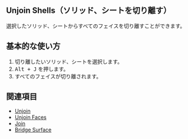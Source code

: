 
## Unjoin Shells（ソリッド、シートを切り離す）

<Reference shortcut="Alt + J" command="Unjoin" button="推奨コマンドメニューで"  buttonIcon='button-unjoin' />

選択したソリッド、シートからすべてのフェイスを切り離すことができます。

## 基本的な使い方

1. 切り離したいソリッド、シートを選択します。
2. <kbd>Alt + J</kbd> を押します。
3. すべてのフェイスが切り離されます。

## 関連項目
- [Unjoin](unjoin)
- [Unjoin Faces](unjoin-faces)
- [Join](join)
- [Bridge Surface](bridge-surface)